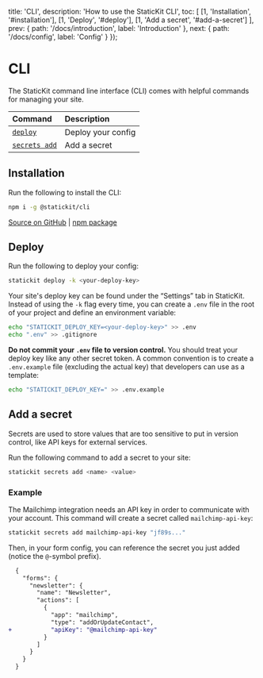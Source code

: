 
  title: 'CLI',
  description: 'How to use the StaticKit CLI',
  toc: [
    [1, 'Installation', '#installation'],
    [1, 'Deploy', '#deploy'],
    [1, 'Add a secret', '#add-a-secret']
  ],
  prev: {
    path: '/docs/introduction',
    label: 'Introduction'
  },
  next: {
    path: '/docs/config',
    label: 'Config'
  }
});

# CLI

The StaticKit command line interface (CLI) comes with helpful commands for managing your site.

| Command                                              | Description                   |
| :--------------------------------------------------- | :---------------------------- |
| [`deploy`](#deploy)                                  | Deploy your config            |
| [`secrets add`](#add-a-secret)                       | Add a secret                  |

## Installation

Run the following to install the CLI:

```bash
npm i -g @statickit/cli
```

[Source on GitHub](https://github.com/unstacked/statickit-cli) | [npm package](https://www.npmjs.com/package/@statickit/cli)

## Deploy

Run the following to deploy your config:

```bash
statickit deploy -k <your-deploy-key>
```

Your site's deploy key can be found under the &ldquo;Settings&rdquo; tab in StaticKit. Instead of using the `-k` flag every time, you can create a `.env` file in the root of your project and define an environment variable:

```bash
echo "STATICKIT_DEPLOY_KEY=<your-deploy-key>" >> .env
echo ".env" >> .gitignore
```

**Do not commit your `.env` file to version control.** You should treat your deploy key like any other secret token. A common convention is to create a `.env.example` file (excluding the actual key) that developers can use as a template:

```bash
echo "STATICKIT_DEPLOY_KEY=" >> .env.example
```

## Add a secret

Secrets are used to store values that are too sensitive to put in version control, like API keys for external services.

Run the following command to add a secret to your site:

```bash
statickit secrets add <name> <value>
```

### Example

The Mailchimp integration needs an API key in order to communicate with your account. This command will create a secret called `mailchimp-api-key`:

```bash
statickit secrets add mailchimp-api-key "jf89s..."
```

Then, in your form config, you can reference the secret you just added (notice the `@`-symbol prefix).

```diff
  {
    "forms": {
      "newsletter": {
        "name": "Newsletter",
        "actions": [
          {
            "app": "mailchimp",
            "type": "addOrUpdateContact",
+           "apiKey": "@mailchimp-api-key"
          }
        ]
      }
    }
  }
```
